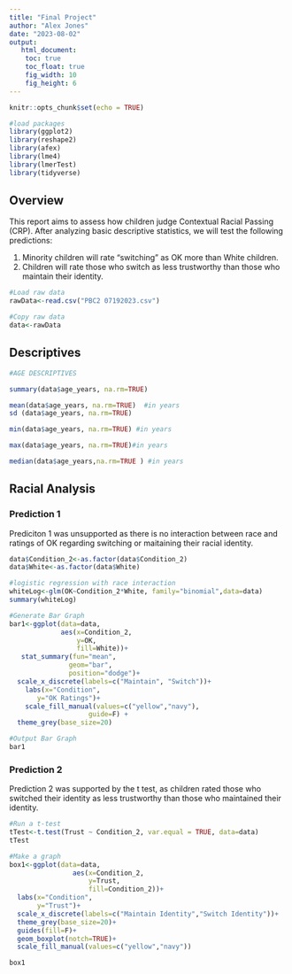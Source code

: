 ```yaml
---
title: "Final Project"
author: "Alex Jones"
date: "2023-08-02"
output:
   html_document:
    toc: true
    toc_float: true
    fig_width: 10
    fig_height: 6
---
```


```r
knitr::opts_chunk$set(echo = TRUE)

#load packages
library(ggplot2)
library(reshape2)
library(afex)
library(lme4)
library(lmerTest)
library(tidyverse)
```


## Overview

This report aims to assess how children judge Contextual Racial Passing (CRP). After analyzing basic descriptive statistics, we will test the following predictions:

1. Minority children will rate "switching" as OK more than White children.
2. Children will rate those who switch as less trustworthy than those who maintain their identity.

```r

#Load raw data
rawData<-read.csv("PBC2 07192023.csv")

#Copy raw data
data<-rawData

```


## Descriptives
```r

#AGE DESCRIPTIVES

summary(data$age_years, na.rm=TRUE)

mean(data$age_years, na.rm=TRUE)  #in years
sd (data$age_years, na.rm=TRUE)

min(data$age_years, na.rm=TRUE) #in years

max(data$age_years, na.rm=TRUE)#in years

median(data$age_years,na.rm=TRUE ) #in years
```

## Racial Analysis

### Prediction 1

Prediciton 1 was unsupported as there is no interaction between race and ratings of OK regarding switching or maitaining their racial identity. 
```r

data$Condition_2<-as.factor(data$Condition_2)
data$White<-as.factor(data$White)

#logistic regression with race interaction
whiteLog<-glm(OK~Condition_2*White, family="binomial",data=data)
summary(whiteLog)

#Generate Bar Graph
bar1<-ggplot(data=data,
             aes(x=Condition_2,
                 y=OK,
                 fill=White))+
   stat_summary(fun="mean",
               geom="bar",
               position="dodge")+
  scale_x_discrete(labels=c("Maintain", "Switch"))+ 
    labs(x="Condition",
       y="OK Ratings")+
    scale_fill_manual(values=c("yellow","navy"),
                    guide=F) +
  theme_grey(base_size=20)

#Output Bar Graph
bar1


```

### Prediction 2

Prediction 2 was supported by the t test, as children rated those who switched their identity as less trustworthy than those who maintained their identity.
```r

#Run a t-test 
tTest<-t.test(Trust ~ Condition_2, var.equal = TRUE, data=data)
tTest

#Make a graph
box1<-ggplot(data=data,
                aes(x=Condition_2,
                    y=Trust,
                    fill=Condition_2))+
  labs(x="Condition",
       y="Trust")+
  scale_x_discrete(labels=c("Maintain Identity","Switch Identity"))+
  theme_grey(base_size=20)+
  guides(fill=F)+
  geom_boxplot(notch=TRUE)+
  scale_fill_manual(values=c("yellow","navy"))

box1

```

